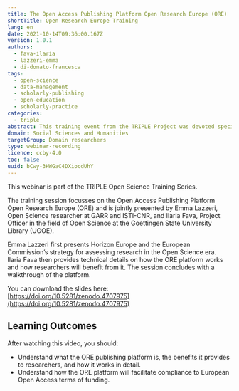 ```yaml
---
title: The Open Access Publishing Platform Open Research Europe (ORE)
shortTitle: Open Research Europe Training
lang: en
date: 2021-10-14T09:36:00.167Z
version: 1.0.1
authors:
  - fava-ilaria
  - lazzeri-emma
  - di-donato-francesca
tags:
  - open-science
  - data-management
  - scholarly-publishing
  - open-education
  - scholarly-practice
categories:
  - triple
abstract: This training event from the TRIPLE Project was devoted specifically to the Open Access publishing platform Open Research Europe (ORE) and provided technical details on how ORE works and what benefits it has for researchers.
domain: Social Sciences and Humanities
targetGroup: Domain researchers
type: webinar-recording
licence: ccby-4.0
toc: false
uuid: bCwy-3HWGaC4DXiocdUhY
---
```


This webinar is part of the TRIPLE Open Science Training Series.

The training session focusses on the Open Access Publishing Platform Open Research Europe (ORE) and is jointly presented by Emma Lazzeri, Open Science researcher at GARR and ISTI-CNR, and Ilaria Fava, Project Officer in the field of Open Science at the Goettingen State University Library (UGOE).

Emma Lazzeri first presents Horizon Europe and the European Commission’s strategy for assessing research in the Open Science era. Ilaria Fava then provides technical details on how the ORE platform works and how researchers will benefit from it. The session concludes with a walkthrough of the platform.

You can download the slides here: [https://doi.org/10.5281/zenodo.4707975](https://doi.org/10.5281/zenodo.4707975)

## Learning Outcomes

After watching this video, you should:

- Understand what the ORE publishing platform is, the benefits it provides to researchers, and how it works in detail.
- Understand how the ORE platform will facilitate compliance to European Open Access terms of funding.

<VideoCard
  provider="youtube"
  id="_3jpFxtKIME"
  title="The Open Access Publishing Platform Open Research Europe (ORE)"
  subtitle="Click here to view"
  image="images/the-open-access-publishing-platform-open-research-europe-ore.png"
/>

